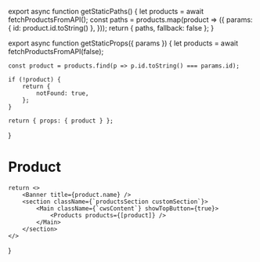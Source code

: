 

export async function getStaticPaths() {
    let products = await fetchProductsFromAPI();
    const paths = products.map(product => ({
        params: { id: product.id.toString() },
    }));
    return { paths, fallback: false };
}

export async function getStaticProps({ params }) {
    let products = await fetchProductsFromAPI(false);

    const product = products.find(p => p.id.toString() === params.id);

    if (!product) {
        return {
            notFound: true,
        };
    }

    return { props: { product } };
}

# Product

    return <>
        <Banner title={product.name} />
        <section className={`productsSection customSection`}>
            <Main className={`cwsContent`} showTopButton={true}>
                <Products products={[product]} />
            </Main>
        </section>
    </>
}
